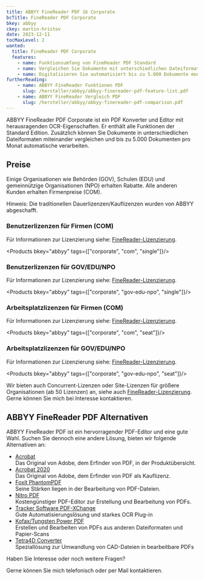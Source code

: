 ```yaml
---
title: ABBYY FineReader PDF 16 Corporate
bcTitle: FineReader PDF Corporate
bkey: abbyy
ckey: martin-hristov
date: 2023-12-11
tocMaxLevel: 2
wanted:
  title: FineReader PDF Corporate
  features:
    - name: Funktionsumfang von FineReader PDF Standard
    - name: Vergleichen Sie Dokumente mit unterschiedlichen Dateiformaten
    - name: Digitalisieren Sie automatisiert bis zu 5.000 Dokumente monatlich
furtherReading:
    - name: ABBYY FineReader Funktionen PDF
      slug: /hersteller/abbyy/abbyy-finereader-pdf-feature-list.pdf
    - name: ABBYY FineReader Vergleich PDF
      slug: /hersteller/abbyy/abbyy-finereader-pdf-comparison.pdf
---
```



<Intro>

ABBYY FineReader PDF Corporate ist ein PDF Konverter und Editor mit herausragenden OCR-Eigenschaften. Er enthält alle Funktionen der Standard Edition. Zusätzlich können Sie Dokumente in unterschiedlichen Dateiformaten miteinander vergleichen und bis zu 5.000 Dokumenten pro Monat automatische verarbeiten.

</Intro>

<TOC />

## Preise

Einige Organisationen wie Behörden (GOV), Schulen (EDU) und gemeinnützige Organisationen (NPO) erhalten Rabatte. Alle anderen Kunden erhalten Firmenpreise (COM).

Hinweis: Die traditionellen Dauerlizenzen/Kauflizenzen wurden von ABBYY abgeschafft.

### Benutzerlizenzen für Firmen (COM)

Für Informationen zur Lizenzierung siehe: [FineReader-Lizenzierung](/hersteller/abbyy/lizenzierung/#abbyy-finereader-pdf).

<Products bkey="abbyy" tags={["corporate", "com", "single"]}/>


### Benutzerlizenzen für GOV/EDU/NPO

Für Informationen zur Lizenzierung siehe: [FineReader-Lizenzierung](/hersteller/abbyy/lizenzierung/#abbyy-finereader-pdf).

<Products bkey="abbyy" tags={["corporate", "gov-edu-npo", "single"]}/>


### Arbeitsplatzlizenzen für Firmen (COM)

Für Informationen zur Lizenzierung siehe: [FineReader-Lizenzierung](/hersteller/abbyy/lizenzierung/#abbyy-finereader-pdf).

<Products bkey="abbyy" tags={["corporate", "com", "seat"]}/>


### Arbeitsplatzlizenzen für GOV/EDU/NPO

Für Informationen zur Lizenzierung siehe: [FineReader-Lizenzierung](/hersteller/abbyy/lizenzierung/#abbyy-finereader-pdf).

<Products bkey="abbyy" tags={["corporate", "gov-edu-npo", "seat"]}/>

<GetInTouch>

Wir bieten auch Concurrent-Lizenzen oder Site-Lizenzen für größere Organisationen (ab 50 Lizenzen) an, siehe auch [FineReader-Lizenzierung](/hersteller/abbyy/lizenzierung/#abbyy-finereader-pdf). Gerne können Sie mich bei Interesse kontaktieren.

</GetInTouch>


## ABBYY FineReader PDF Alternativen

ABBYY FineReader PDF ist ein hervorragender PDF-Editor und eine gute Wahl. Suchen Sie dennoch eine andere Lösung, bieten wir folgende Alternativen an:

<ArrowList>

- [Acrobat](/hersteller/adobe/acrobat/)<br />
  Das Original von Adobe, dem Erfinder von PDF, in der Produktübersicht.
- [Acrobat 2020](/hersteller/adobe/acrobat/standard-2020/)<br />
  Das Original von Adobe, dem Erfinder von PDF als Kauflizenz.
- [Foxit PhantomPDF](/hersteller/foxit/)<br />
  Seine Stärken liegen in der Bearbeitung von PDF-Dateien.
- [Nitro PDF](/hersteller/nitro/)<br />
  Kostengünstiger PDF-Editor zur Erstellung und Bearbeitung von PDFs.
- [Tracker Software PDF-XChange](/hersteller/tracker-software/) <br />
  Gute Automatisierungslösung und starkes OCR Plug-in
- [Kofax/Tungsten Power PDF](/hersteller/kofax/power-pdf/)<br />
  Erstellen und Bearbeiten von PDFs aus anderen Dateiformaten und Papier-Scans
- [Tetra4D Converter](/hersteller/tetra4d/)<br />
  Speziallösung zur Umwandlung von CAD-Dateien in bearbeitbare PDFs

</ArrowList>

<GetInTouch theme="light">

Haben Sie Interesse oder noch weitere Fragen?

Gerne können Sie mich telefonisch oder per Mail kontaktieren.

</GetInTouch>
